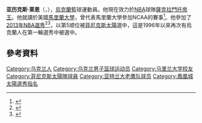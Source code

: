 {{noteTA
|G1=NBA
}}
{{Infobox basketball biography
| name            = 亞歷克斯·萊恩<br/>Alex Len
| image           = Alex Len 2020.jpg
| caption         = 2020年[[亞特蘭大老鷹|亞特蘭大老鷹]]時期的萊恩
| position        = [[中鋒|中鋒]]
| height_ft       = 7
| height_in       = 0
| weight_lb       = 250
| league          = [[NBA|NBA]]
| team            = 薩克拉門托帝王
| number          = 25
| nationality     = Ukrainian
| birth_date      = {{birth date and age|1993|6|16|mf=y}}
| birth_place     = {{UKR}}[[安特拉齊特|安特拉齊特]]
| high_school     = Dnipropetrovsk Higher College<br>([[Dnipropetrovsk|Dnipropetrovsk]], Ukraine)
| college         = [[Maryland_Terrapins_men's_basketball|Maryland]] (2011–2013)
| draft_year      = 2013
| draft_round     = 1
| draft_pick      = 5
| draft_team      = [[鳳凰城太陽|鳳凰城太陽]]
| career_start    = 2010
| career_end      = 
| years1          = 2010–2011
| team1           = [[BC_Dnipro|Dnipro]]
| years2          = {{nbay|2013|start}}–{{nbay|2017|end}}
| team2           = [[鳳凰城太陽|鳳凰城太陽]]
| years3          = {{nbay|2018|start}}–{{nbay|2019|end}}
| team3           = [[阿特蘭大鷹|阿特蘭大鷹]]
| years4          = {{nbay|2019|end}}
| team4           = [[薩克拉門托帝王|薩克拉門托帝王]]
| years5          = {{nbay|2020|start}}–{{nbay|2020|end}}
| team5           = [[多倫多暴龍|多倫多暴龍]]
| years6          = {{nbay|2020|end}}
| team6           = [[華盛頓巫師|華盛頓巫師]]
| years7          = {{nbay|2021|start}}–至今
| team7           = [[薩克拉門托帝王|薩克拉門托帝王]]
| highlights      = 
| bbr             = lenal01
| profile         = alex_len
}}

'''亚历克斯·莱恩'''（{{lang-uk|'''Олексій Лень'''}}，{{bd|1993年|6月16日}}），[[烏克蘭|烏克蘭]]籃球運動員。他現在效力於[[NBA|NBA]]球隊[[薩克拉門托帝王|薩克拉門托帝王]]。他就讀於美國[[馬里蘭大學|馬里蘭大學]]，曾代表馬里蘭大學參加NCAA的賽事<ref>{{Cite web |url=http://maryland.247sports.com/Article/Maryland-Adds-7-foot-2-Ukranian-Star-Oleksiy-Len-35896 |title=存档副本 |accessdate=2015-06-14 |archive-date=2016-04-06 |archive-url=https://web.archive.org/web/20160406060121/http://maryland.247sports.com/Article/Maryland-Adds-7-foot-2-Ukranian-Star-Oleksiy-Len-35896 |dead-url=no }}</ref>。他參加了[[2013年NBA選秀|2013年NBA選秀]]<ref>{{cite web|title=Terps' Alex Len to enter NBA draft|url=http://www.baltimorenewsjournal.com/2013/04/15/terps-alex-len-to-enter-nba-draft/|work=BaltimoreNewsJournal.com|date=April 15, 2013|accessdate=April 15, 2013|deadurl=yes|archiveurl=https://web.archive.org/web/20130419061718/http://www.baltimorenewsjournal.com/2013/04/15/terps-alex-len-to-enter-nba-draft/|archivedate=2013年4月19日|df=}}</ref><ref>{{Cite web |url=http://www.washingtonpost.com/blogs/terrapins-insider/wp/2013/06/27/alex-lens-final-nba-mock-draft-roundup-no-1-overall-still-a-possibility/ |title=Alex Len’s final NBA mock draft roundup: No. 1 overall still a possibility? |accessdate=2015-06-14 |archive-date=2014-12-06 |archive-url=https://web.archive.org/web/20141206174719/http://www.washingtonpost.com/blogs/terrapins-insider/wp/2013/06/27/alex-lens-final-nba-mock-draft-roundup-no-1-overall-still-a-possibility/ |dead-url=no }}</ref>，以第5顺位被[[菲尼克斯太陽|菲尼克斯太陽]]選中，這是1996年以來再次有烏克蘭人在第一輪選秀中被選中。

==參考資料==
{{Reflist}}

{{萨克拉门托国王现时球员名单}}
{{2013 NBA Draft}}

{{Authority control}}
{{DEFAULTSORT:Len, Alex}}

[[Category:乌克兰人|Category:乌克兰人]]
[[Category:乌克兰男子篮球运动员|Category:乌克兰男子篮球运动员]]
[[Category:马里兰大学校友|Category:马里兰大学校友]]
[[Category:菲尼克斯太陽隊球員|Category:菲尼克斯太陽隊球員]]
[[Category:亚特兰大老鹰队球员|Category:亚特兰大老鹰队球员]]
[[Category:鳳凰城太陽選秀指名|Category:鳳凰城太陽選秀指名]]